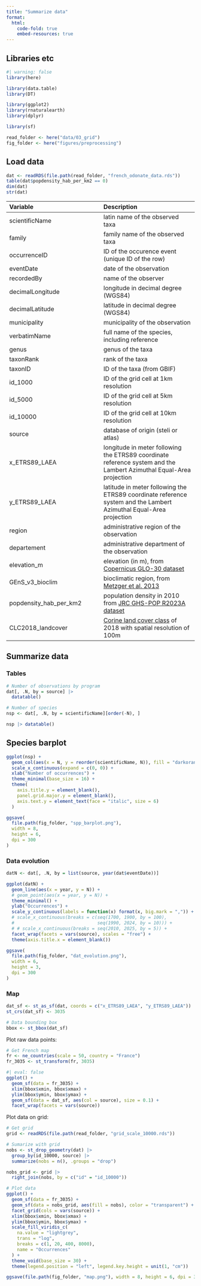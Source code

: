 ```yaml
---
title: "Summarize data"
format:
  html:
    code-fold: true
    embed-resources: true
---
```


## Libraries etc

```r
#| warning: false
library(here)

library(data.table)
library(DT)

library(ggplot2)
library(rnaturalearth)
library(dplyr)

library(sf)

read_folder <- here("data/03_grid")
fig_folder <- here("figures/preprocessing")
```

## Load data

```r
dat <- readRDS(file.path(read_folder, "french_odonate_data.rds"))
table(dat$popdensity_hab_per_km2 == 0)
dim(dat)
str(dat)
```

| Variable | Description |
|:-----------------------------------|:-----------------------------------|
| scientificName | latin name of the observed taxa |
| family | family name of the observed taxa |
| occurrenceID | ID of the occurence event (unique ID of the row) |
| eventDate | date of the observation |
| recordedBy | name of the observer |
| decimalLongitude | longitude in decimal degree (WGS84) |
| decimalLatitude | latitude in decimal degree (WGS84) |
| municipality | municipality of the observation |
| verbatimName | full name of the species, including reference |
| genus | genus of the taxa |
| taxonRank | rank of the taxa |
| taxonID | ID of the taxa (from GBIF) |
| id_1000 | ID of the grid cell at 1km resolution |
| id_5000 | ID of the grid cell at 5km resolution |
| id_10000 | ID of the grid cell at 10km resolution |
| source | database of origin (steli or atlas) |
| x_ETRS89_LAEA | longitude in meter following the ETRS89 coordinate reference system and the Lambert Azimuthal Equal-Area projection |
| y_ETRS89_LAEA | latitude in meter following the ETRS89 coordinate reference system and the Lambert Azimuthal Equal-Area projection |
| region | administrative region of the observation |
| departement | administrative department of the observation |
| elevation_m | elevation (in m), from [Copernicus GLO-30 dataset](https://dataspace.copernicus.eu/explore-data/data-collections/copernicus-contributing-missions/collections-description/COP-DEM) |
| GEnS_v3_bioclim | bioclimatic region, from [Metzger et al. 2013](https://doi.org/10.1111/geb.12022) |
| popdensity_hab_per_km2 | population density in 2010 from [JRC GHS-POP R2023A dataset](https://data.jrc.ec.europa.eu/dataset/2ff68a52-5b5b-4a22-8f40-c41da8332cfe) |
| CLC2018_landcover | [Corine land cover class](https://land.copernicus.eu/en/products/corine-land-cover/clc2018) of 2018 with spatial resolution of 100m |

## Summarize data

### Tables

```r
# Number of observations by program
dat[, .N, by = source] |>
  datatable()

# Number of species
nsp <- dat[, .N, by = scientificName][order(-N), ]

nsp |> datatable()
```

## Species barplot

```r
ggplot(nsp) +
  geom_col(aes(x = N, y = reorder(scientificName, N)), fill = "darkorange") +
  scale_x_continuous(expand = c(0, 0)) +
  xlab("Number of occurrences") +
  theme_minimal(base_size = 16) +
  theme(
    axis.title.y = element_blank(),
    panel.grid.major.y = element_blank(),
    axis.text.y = element_text(face = "italic", size = 6)
  )

ggsave(
  file.path(fig_folder, "spp_barplot.png"),
  width = 8,
  height = 6,
  dpi = 300
)
```

### Data evolution

```r
datN <- dat[, .N, by = list(source, year(dat$eventDate))]

ggplot(datN) +
  geom_line(aes(x = year, y = N)) +
  # geom_point(aes(x = year, y = N)) +
  theme_minimal() +
  ylab("Occurrences") +
  scale_y_continuous(labels = function(x) format(x, big.mark = ",")) +
  # scale_x_continuous(breaks = c(seq(1700, 1900, by = 100),
  #                               seq(1990, 2024, by = 10))) +
  # # scale_x_continuous(breaks = seq(2010, 2025, by = 5)) +
  facet_wrap(facets = vars(source), scales = "free") +
  theme(axis.title.x = element_blank())

ggsave(
  file.path(fig_folder, "dat_evolution.png"),
  width = 6,
  height = 3,
  dpi = 300
)
```

### Map

```r
dat_sf <- st_as_sf(dat, coords = c("x_ETRS89_LAEA", "y_ETRS89_LAEA"))
st_crs(dat_sf) <- 3035

# Data bounding box
bbox <- st_bbox(dat_sf)
```

Plot raw data points:

```r
# Get French map
fr <- ne_countries(scale = 50, country = "France")
fr_3035 <- st_transform(fr, 3035)
```

```r
#| eval: false
ggplot() +
  geom_sf(data = fr_3035) +
  xlim(bbox$xmin, bbox$xmax) +
  ylim(bbox$ymin, bbox$ymax) +
  geom_sf(data = dat_sf, aes(col = source), size = 0.1) +
  facet_wrap(facets = vars(source))
```

Plot data on grid:

```r
# Get grid
grid <- readRDS(file.path(read_folder, "grid_scale_10000.rds"))
```

```r
# Sumarize with grid
nobs <- st_drop_geometry(dat) |>
  group_by(id_10000, source) |>
  summarize(nobs = n(), .groups = "drop")

nobs_grid <- grid |>
  right_join(nobs, by = c("id" = "id_10000"))
```

```r
# Plot data
ggplot() +
  geom_sf(data = fr_3035) +
  geom_sf(data = nobs_grid, aes(fill = nobs), color = "transparent") +
  facet_grid(cols = vars(source)) +
  xlim(bbox$xmin, bbox$xmax) +
  ylim(bbox$ymin, bbox$ymax) +
  scale_fill_viridis_c(
    na.value = "lightgrey",
    trans = "log",
    breaks = c(1, 20, 400, 8000),
    name = "Occurrences"
  ) +
  theme_void(base_size = 30) +
  theme(legend.position = "left", legend.key.height = unit(1, "cm"))

ggsave(file.path(fig_folder, "map.png"), width = 8, height = 6, dpi = 300)
```

